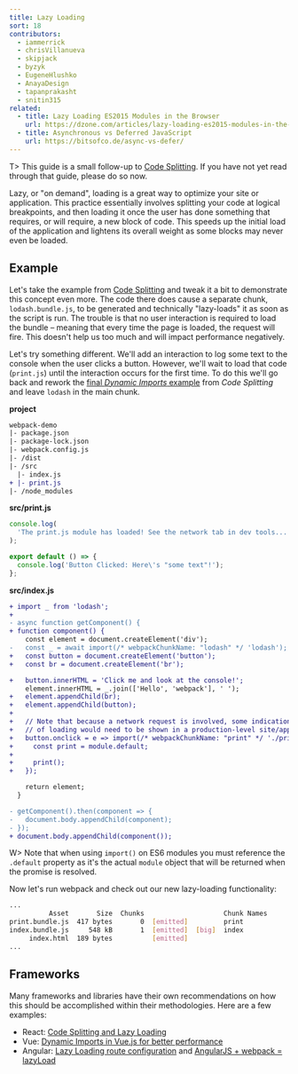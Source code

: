 ```yaml
---
title: Lazy Loading
sort: 18
contributors:
  - iammerrick
  - chrisVillanueva
  - skipjack
  - byzyk
  - EugeneHlushko
  - AnayaDesign
  - tapanprakasht
  - snitin315
related:
  - title: Lazy Loading ES2015 Modules in the Browser
    url: https://dzone.com/articles/lazy-loading-es2015-modules-in-the-browser
  - title: Asynchronous vs Deferred JavaScript
    url: https://bitsofco.de/async-vs-defer/
---
```


T> This guide is a small follow-up to [Code Splitting](/guides/code-splitting). If you have not yet read through that guide, please do so now.

Lazy, or "on demand", loading is a great way to optimize your site or application. This practice essentially involves splitting your code at logical breakpoints, and then loading it once the user has done something that requires, or will require, a new block of code. This speeds up the initial load of the application and lightens its overall weight as some blocks may never even be loaded.

## Example

Let's take the example from [Code Splitting](/guides/code-splitting/#dynamic-imports) and tweak it a bit to demonstrate this concept even more. The code there does cause a separate chunk, `lodash.bundle.js`, to be generated and technically "lazy-loads" it as soon as the script is run. The trouble is that no user interaction is required to load the bundle – meaning that every time the page is loaded, the request will fire. This doesn't help us too much and will impact performance negatively.

Let's try something different. We'll add an interaction to log some text to the console when the user clicks a button. However, we'll wait to load that code (`print.js`) until the interaction occurs for the first time. To do this we'll go back and rework the [final _Dynamic Imports_ example](/guides/code-splitting/#dynamic-imports) from _Code Splitting_ and leave `lodash` in the main chunk.

**project**

```diff
webpack-demo
|- package.json
|- package-lock.json
|- webpack.config.js
|- /dist
|- /src
  |- index.js
+ |- print.js
|- /node_modules
```

**src/print.js**

```js
console.log(
  'The print.js module has loaded! See the network tab in dev tools...'
);

export default () => {
  console.log('Button Clicked: Here\'s "some text"!');
};
```

**src/index.js**

```diff
+ import _ from 'lodash';
+
- async function getComponent() {
+ function component() {
    const element = document.createElement('div');
-   const _ = await import(/* webpackChunkName: "lodash" */ 'lodash');
+   const button = document.createElement('button');
+   const br = document.createElement('br');

+   button.innerHTML = 'Click me and look at the console!';
    element.innerHTML = _.join(['Hello', 'webpack'], ' ');
+   element.appendChild(br);
+   element.appendChild(button);
+
+   // Note that because a network request is involved, some indication
+   // of loading would need to be shown in a production-level site/app.
+   button.onclick = e => import(/* webpackChunkName: "print" */ './print').then(module => {
+     const print = module.default;
+
+     print();
+   });

    return element;
  }

- getComponent().then(component => {
-   document.body.appendChild(component);
- });
+ document.body.appendChild(component());
```

W> Note that when using `import()` on ES6 modules you must reference the `.default` property as it's the actual `module` object that will be returned when the promise is resolved.

Now let's run webpack and check out our new lazy-loading functionality:

```bash
...
          Asset       Size  Chunks                    Chunk Names
print.bundle.js  417 bytes       0  [emitted]         print
index.bundle.js     548 kB       1  [emitted]  [big]  index
     index.html  189 bytes          [emitted]
...
```

## Frameworks

Many frameworks and libraries have their own recommendations on how this should be accomplished within their methodologies. Here are a few examples:

- React: [Code Splitting and Lazy Loading](https://react.dev/learn/build-a-react-app-from-scratch#code-splitting)
- Vue: [Dynamic Imports in Vue.js for better performance](https://vuedose.tips/tips/dynamic-imports-in-vue-js-for-better-performance/)
- Angular: [Lazy Loading route configuration](https://angular.io/guide/router#milestone-6-asynchronous-routing) and [AngularJS + webpack = lazyLoad](https://medium.com/@var_bin/angularjs-webpack-lazyload-bb7977f390dd)
